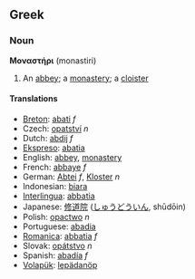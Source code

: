 ==Greek==
===Noun===
'''Μοναστήρι''' (monastiri)

#An [[abbey]]; a [[monastery]]; a [[cloister]]

====Translations====
*[[Breton]]: [[abati]] ''f''
*Czech: [[opatství]] ''n''
*Dutch: [[abdij]] ''f''
*[[Ekspreso]]: [[abatia]]
*English: [[abbey]], [[monastery]]
*French: [[abbaye]] ''f''
*German: [[Abtei]] ''f'', [[Kloster]] ''n''
*Indonesian: [[biara]]
*[[Interlingua]]: [[abbatia]]
*Japanese: [[修道院]] ([[しゅうどういん]], shūdōin)
*Polish: [[opactwo]] ''n''
*Portuguese: [[abadia]]
*[[Romanica]]: [[abbatia]] ''f''
*Slovak: [[opátstvo]] ''n''
*Spanish: [[abadía]] ''f''
*[[Volapük]]: [[lepädanöp]]
